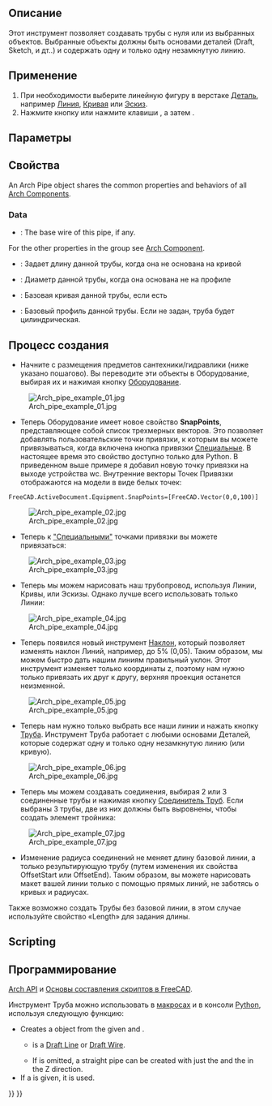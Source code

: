 <languages/>

<div class="mw-translate-fuzzy">
{{Docnav/ru
|[[Arch_CompPipe/ru|Инструменты для создания труб]]
|[[Arch_PipeConnector/ru|Соединитель труб]]
|[[Arch_Workbench/ru|Архитектурный верстак "Arch"]]
|IconL=Arch_CompPipe.png
|IconR=Arch_PipeConnector.svg
|IconC=Workbench_Arch.svg
}}
</div>

{{VeryImportantMessage|THIS COMMAND IS PART OF THE INTEGRATED [[BIM_Workbench|BIM WORKBENCH]] IN V1.0<br>
This page has been updated for that version.}}

<div class="mw-translate-fuzzy">
{{GuiCommand/ru
|Name=Arch Pipe
|Name/ru=Труба
|MenuLocation=Arch → Инструменты для труб → Труба
|Workbenches=[[Arch_Workbench/ru|Arch]]
|Shortcut={{KEY|P}} {{KEY|I}}
|SeeAlso=[[Arch PipeConnector/ru|Соединитель труб]], [[Arch_Equipment/ru|Оборудование]]
|Version=0.17
}}
</div>

<span id="Description"></span>
== Описание == 

<div class="mw-translate-fuzzy">
Этот инструмент позволяет создавать трубы с нуля или из выбранных объектов. Выбранные объекты должны быть основами деталей (Draft, Sketch, и дт..) и содержать одну и только одну незамкнутую линию.
</div>

<span id="Usage"></span>
==Применение==

<div class="mw-translate-fuzzy">
# При необходимости выберите линейную фигуру в верстаке [[Part_Workbench/ru|Деталь]], например [[Draft Line/ru|Линия]], [[Draft Wire/ru|Кривая]] или [[Sketcher NewSketch/ru| Эскиз]].
# Нажмите кнопку {{Button | [[Image: Arch Pipe.svg|16px]] [[Arch Pipe/ru|Труба]]}} или нажмите клавиши {{KEY|P}}, а затем {{KEY|I}}.
</div>

<span id="Options"></span>
== Параметры ==


<span id="Properties"></span>
== Свойства ==

An Arch Pipe object shares the common properties and behaviors of all [[Arch_Component|Arch Components]].

===Data===

{{TitleProperty|Component}}

* {{PropertyData|Base|Link}}: The base wire of this pipe, if any.

For the other properties in the group see [[Arch_Component#Properties|Arch Component]].

{{TitleProperty|Pipe}}

<div class="mw-translate-fuzzy">
* {{PropertyData|Length}}: Задает длину данной трубы, когда она не основана на кривой
* {{PropertyData|Diameter}}: Диаметр данной трубы, когда она основана не на профиле
* {{PropertyData|Base}}: Базовая кривая данной трубы, если есть
* {{PropertyData|Profile}}: Базовый профиль данной трубы. Если не задан, труба будет цилиндрическая.
</div>

<span id="Typical_workflow"></span>
== Процесс создания ==

<div class="mw-translate-fuzzy">
* Начните с размещения предметов сантехники/гидравлики (ниже указано пошагово). Вы переводите эти объекты в Оборудование, выбирая их и нажимая кнопку [[Arch Equipment/ru|Оборудование]].
</div>

[[Image:Arch_pipe_example_01.jpg]]

<div class="mw-translate-fuzzy">
* Теперь Оборудование имеет новое свойство '''SnapPoints''', представляющее собой список трехмерных векторов. Это позволяет добавлять пользовательские точки привязки, к которым вы можете привязываться, когда включена кнопка привязки [[Draft_Snap_Special/ru|Специальные]]. В настоящее время это свойство доступно только для Python. В приведенном выше примере я добавил новую точку привязки на выходе устройства wc. Внутренние векторы Точек Привязки отображаются на модели в виде белых точек:
</div>

 FreeCAD.ActiveDocument.Equipment.SnapPoints=[FreeCAD.Vector(0,0,100)]

[[Image:Arch_pipe_example_02.jpg]]

* Теперь к [[Draft_Snap_Special/ru|"Специальными"]] точками привязки вы можете привязаться:

[[Image:Arch_pipe_example_03.jpg]]

* Теперь мы можем нарисовать наш трубопровод, используя Линии, Кривы, или Эскизы. Однако лучше всего использовать только Линии:

[[Image:Arch_pipe_example_04.jpg]]

<div class="mw-translate-fuzzy">
* Теперь появился новый инструмент [[Draft Slope/ru|Наклон]], который позволяет изменять наклон Линий, например, до 5% (0,05). Таким образом, мы можем быстро дать нашим линиям правильный уклон. Этот инструмент изменяет только координаты z, поэтому нам нужно только привязать их друг к другу, верхняя проекция останется неизменной.
</div>

[[Image:Arch_pipe_example_05.jpg]]

<div class="mw-translate-fuzzy">
* Теперь нам нужно только выбрать все наши линии и нажать кнопку [[Arch Pipe/ru|Труба]]. Инструмент Труба работает с любыми основами Деталей, которые содержат одну и только одну незамкнутую линию (или кривую).
</div>

[[Image:Arch_pipe_example_06.jpg]]

<div class="mw-translate-fuzzy">
* Теперь мы можем создавать соединения, выбирая 2 или 3 соединенные трубы и нажимая кнопку [[Arch PipeConnector|Соединитель Труб]]. Если выбраны 3 трубы, две из них должны быть выровнены, чтобы создать элемент тройника:
</div>

[[Image:Arch_pipe_example_07.jpg]]

* Изменение радиуса соединений не меняет длину базовой линии, а только результирующую трубу (путем изменения их свойства OffsetStart или OffsetEnd). Таким образом, вы можете нарисовать макет вашей линии только с помощью прямых линий, не заботясь о кривых и радиусах.

Также возможно создать Трубы без базовой линии, в этом случае используйте свойство «Length» для задания длины.

== Scripting ==

<div class="mw-translate-fuzzy">
== Программирование ==
{{Emphasis|Смотрите так же:}} [[Arch API/ru|Arch API]] и [[FreeCAD_Scripting_Basics/ru|Основы составления скриптов в FreeCAD]].
</div>

<div class="mw-translate-fuzzy">
Инструмент Труба можно использовать в [[macros/ru|макросах]] и в консоли [[Python]], используя следующую функцию:
</div>

{{Code|code=
pipe = makePipe(baseobj=None, diameter=0, length=0, placement=None, name="Pipe")
}}

* Creates a {{incode|pipe}} object from the given {{incode|baseobj}} and {{incode|diameter}}.
** {{incode|baseobj}} is a [[Draft_Line|Draft Line]] or [[Draft_Wire|Draft Wire]].
** If {{incode|baseobj}} is omitted, a straight pipe can be created with just the {{incode|diameter}} and the {{incode|length}} in the Z direction.
* If a {{incode|placement}} is given, it is used.

{{Code|code=
import Draft, Arch

p1 = FreeCAD.Vector(1000, 0, 0)
p2 = FreeCAD.Vector(2500, 200, 0)
p3 = FreeCAD.Vector(3100, 1000, 0)
p4 = FreeCAD.Vector(3500, 500, 0)
line = Draft.make_wire([p1, p2, p3, p4])

pipe = Arch.makePipe(line, 200)
FreeCAD.ActiveDocument.recompute()

pipe2 = Arch.makePipe(diameter=120, length=3000)
FreeCAD.ActiveDocument.recompute()
}}


<div class="mw-translate-fuzzy">
{{Docnav/ru
|[[Arch_CompPipe/ru|Инструменты для создания труб]]
|[[Arch_PipeConnector/ru|Соединитель труб]]
|[[Arch_Workbench/ru|Архитектурный верстак "Arch"]]
|IconL=Arch_CompPipe.png
|IconR=Arch_PipeConnector.svg
|IconC=Workbench_Arch.svg
}}
</div>

{{BIM_Tools_navi{{#translation:}}}}
{{Userdocnavi{{#translation:}}}}